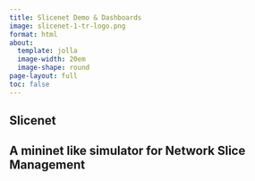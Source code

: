 ```yaml
---
title: Slicenet Demo & Dashboards
image: slicenet-1-tr-logo.png
format: html
about:
  template: jolla
  image-width: 20em
  image-shape: round
page-layout: full
toc: false
---
```


## Slicenet

## A mininet like simulator for Network Slice Management
